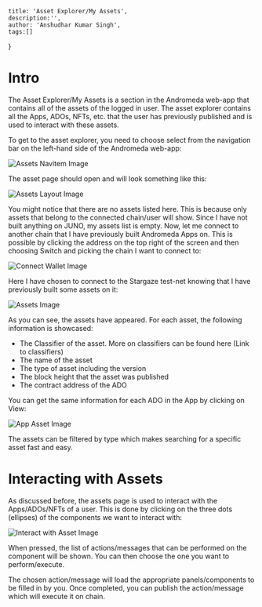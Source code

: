     title: 'Asset Explorer/My Assets',
    description:'',
    author: 'Anshudhar Kumar Singh',
    tags:[]
}

# Intro

The Asset Explorer/My Assets is a section in the Andromeda web-app that contains all of the assets of the logged in user. The asset explorer contains all the Apps, ADOs, NFTs, etc. that the user has previously published and is used to interact with these assets.

To get to the asset explorer, you need to choose select from the navigation bar on the left-hand side of the Andromeda web-app:

![Assets Navitem Image](/learn/blogs/assets-explore/nav.png "Assets Nav Item")

The asset page should open and will look something like this:

![Assets Layout Image](/learn/blogs/assets-explore/ui.png "Assets Layout")

You might notice that there are no assets listed here. This is because only assets that belong to the connected chain/user will show. Since I have not built anything on JUNO, my assets list is empty. Now, let me connect to another chain that I have previously built Andromeda Apps on. This is possible by clicking the address on the top right of the screen and then choosing Switch and picking the chain I want to connect to:

![Connect Wallet Image](/learn/blogs/assets-explore/connect.png "Connect Wallet")

Here I have chosen to connect to the Stargaze test-net knowing that I have previously built some assets on it:

![Assets Image](/learn/blogs/assets-explore/assets.png "Assets")

As you can see, the assets have appeared. For each asset, the following information is showcased:
- The Classifier of the asset. More on classifiers can be found here (Link to classifiers)
- The name of the asset
- The type of asset including the version
- The block height that the asset was published
- The contract address of the ADO

You can get the same information for each ADO in the App by clicking on View:

![App Asset Image](/learn/blogs/assets-explore/app.png "App Asset")

The assets can be filtered by type which makes searching for a specific asset fast and easy.

# Interacting with Assets

As discussed before, the assets page is used to interact with the Apps/ADOs/NFTs of a user. This is done by clicking on the three dots (ellipses) of the components we want to interact with:

![Interact with Asset Image](/learn/blogs/assets-explore/interact.png "Interact with Asset")

When pressed, the list of actions/messages that can be performed on the component will be shown. You can then choose the one you want to perform/execute.

The chosen action/message will load the appropriate panels/components to be filled in by you. Once completed, you can publish the action/message which will execute it on chain.


